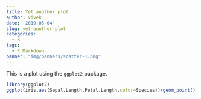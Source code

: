 ```yaml
---
title: Yet another plot
author: Vivek
date: '2019-05-04'
slug: yet-another-plot
categories:
  - R
tags:
  - R Markdown
banner: "img/banners/scatter-1.png"
---
```


This is a plot using the `ggplot2` package.

```r
library(ggplot2)
ggplot(iris,aes(Sepal.Length,Petal.Length,color=Species))+geom_point()
```

